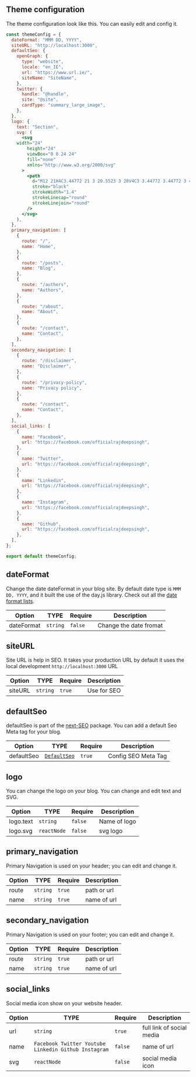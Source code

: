 
## Theme configuration

The theme configuration look like this. You can easily edit and config it.

```jsx filename="theme.config.tsx"
const themeConfig = {
  dateFormat: "MMM DD, YYYY",
  siteURL: "http://localhost:3000",
  defaultSeo: {
    openGraph: {
      type: "website",
      locale: "en_IE",
      url: "https://www.url.ie/",
      siteName: "SiteName",
    },
    twitter: {
      handle: "@handle",
      site: "@site",
      cardType: "summary_large_image",
    },
  },
  logo: {
    text: "Section",
    svg: (
      <svg
    width="24"
        height="24"
        viewBox="0 0 24 24"
        fill="none"
        xmlns="http://www.w3.org/2000/svg"
      >
        <path
          d="M12 21H4C3.44772 21 3 20.5523 3 20V4C3 3.44772 3.44772 3 4 3H20C20.5523 3 21 3.44772 21 4V12"
          stroke="black"
          strokeWidth="1.4"
          strokeLinecap="round"
          strokeLinejoin="round"
        />
      </svg>
    ),
  },
  primary_navigation: [
    {
      route: "/",
      name: "Home",
    },
    {
      route: "/posts",
      name: "Blog",
    },
    {
      route: "/authors",
      name: "Authors",
    },
    {
      route: "/about",
      name: "About",
    },
    {
      route: "/contact",
      name: "Contact",
    },
  ],
  secondary_navigation: [
    {
      route: "/disclaimer",
      name: "Disclaimer",
    },
    {
      route: "/privacy-policy",
      name: "Privacy policy",
    },
    {
      route: "/contact",
      name: "Contact",
    },
  ],
  social_links: [
    {
      name: "Facebook",
      url: "https://facebook.com/officialrajdeepsingh",
    },
    {
      name: "Twitter",
      url: "https://facebook.com/officialrajdeepsingh",
    },
    {
      name: "Linkedin",
      url: "https://facebook.com/officialrajdeepsingh",
    },
    {
      name: "Instagram",
      url: "https://facebook.com/officialrajdeepsingh",
    },
    {
      name: "Github",
      url: "https://facebook.com/officialrajdeepsingh",
    },
  ],
};

export default themeConfig;

```

## dateFormat
Change the date dateFormat in your blog site. By default date type is `MMM DD, YYYY`, and it built the use of the day.js library. Check out all the [date format lists](https://day.js.org/docs/en/display/format).

 Option       | TYPE          | Require|  Description 
------------- | ------------- | ------- | -------------
dateFormat  | `string`  |  `false` | Change the date fromat 

## siteURL
Site URL is help in SEO. It takes your production URL by default it uses the local development `http://localhost:3000` URL

Option       | TYPE          | Require |  Description 
------------- | ------------- | ------- | ------
siteURL | `string`  | `true` | Use for SEO


## defaultSeo
defaultSeo is part of the [next-SEO]((https://github.com/garmeeh/next-seo)) package. You can add a default Seo Meta tag for your blog.

Option       | TYPE          | Require |  Description 
------------- | ------------- | ------- | ------
defaultSeo | [`DefaultSeo`](https://github.com/garmeeh/next-seo#default-seo-configuration)  | `true` | Config SEO Meta Tag


## logo
You can change the logo on your blog. You can change and edit text and SVG.

Option       | TYPE          | Require |  Description
------------- | ------------- | ------ | -------------
logo.text  | `string`  | `false` | Name of logo
logo.svg   |  `reactNode` | `false` | svg logo


##  primary_navigation
Primary Navigation is used on your header; you can edit and change it. 


Option       | TYPE          | Require |  Description
------------- | ------------- | ------ | -------------
 route | `string`  | `true` | path or url 
 name | `string`   |  `true` | name of url


##  secondary_navigation
Primary Navigation is used on your footer; you can edit and change it. 

Option       | TYPE          | Require |  Description
------------- | ------------- | ------ | -------------
 route | `string`  | `true` | path or url 
 name | `string`   |  `true` | name of url


## social_links
Social media icon show on your website header.

Option       | TYPE          | Require |  Description
------------- | ------------- | ------ | -------------
 url | `string`  | `true` | full link of social media  
 name | `Facebook Twitter Youtube Linkedin Github Instagram` |  `false` | name of url 
svg |  `reactNode` | `false` | social media icon
